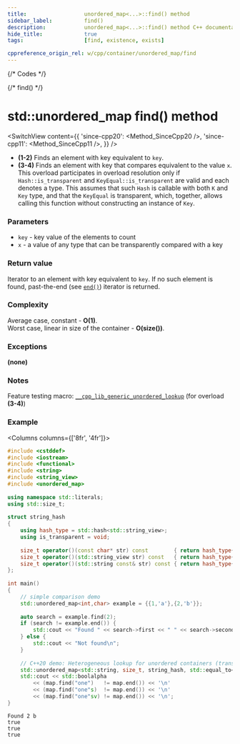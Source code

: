 ```yaml
---
title:					unordered_map<...>::find() method
sidebar_label:			find()
description:			unordered_map<...>::find() method C++ documentation
hide_title:				true
tags:					[find, existence, exists]

cppreference_origin_rel: w/cpp/container/unordered_map/find
---
```



{/* Codes */}

{/* find() */}

# std::unordered_map find() method

<SwitchView content={{
    'since-cpp20': <Method_SinceCpp20 />,
    'since-cpp11': <Method_SinceCpp11 />,
    }} />

 - **(1-2)** Finds an element with key equivalent to `key`.
 - **(3-4)** Finds an element with key that compares equivalent to the value `x`.
    This overload participates in overload resolution only if `Hash::is_transparent` and `KeyEqual::is_transparent` are valid and each denotes a type.
    This assumes that such `Hash` is callable with both `K` and `Key` type, and that the `KeyEqual` is transparent, which, together, allows calling this function without constructing an instance of `Key`.

### Parameters

 - `key` - key value of the elements to count
 - `x` - a value of any type that can be transparently compared with a key

### Return value

Iterator to an element with key equivalent to `key`. If no such element is found, past-the-end (see [`end()`](/docs/std/containers/maps/unordered-map/end)) iterator is returned.

### Complexity

Average case, constant - **O(1)**.  
Worst case, linear in size of the container - **O(size())**.

### Exceptions

**(none)**

### Notes

Feature testing macro: [`__cpp_lib_generic_unordered_lookup`](#) (for overload **(3-4)**)

### Example

<Columns columns={['8fr', '4fr']}>
<div>

```cpp title='Main.cpp' showLineNumbers
#include <cstddef>
#include <iostream>
#include <functional>
#include <string>
#include <string_view>
#include <unordered_map>
 
using namespace std::literals;
using std::size_t;
 
struct string_hash
{
    using hash_type = std::hash<std::string_view>;
    using is_transparent = void;
 
    size_t operator()(const char* str) const        { return hash_type{}(str); }
    size_t operator()(std::string_view str) const   { return hash_type{}(str); }
    size_t operator()(std::string const& str) const { return hash_type{}(str); }
};
 
int main()
{
    // simple comparison demo
    std::unordered_map<int,char> example = {{1,'a'},{2,'b'}};
 
    auto search = example.find(2);
    if (search != example.end()) {
        std::cout << "Found " << search->first << " " << search->second << '\n';
    } else {
        std::cout << "Not found\n";
    }
 
    // C++20 demo: Heterogeneous lookup for unordered containers (transparent hashing)
    std::unordered_map<std::string, size_t, string_hash, std::equal_to<>> map{ {"one"s, 1} };
    std::cout << std::boolalpha
        << (map.find("one")   != map.end()) << '\n'
        << (map.find("one"s)  != map.end()) << '\n'
        << (map.find("one"sv) != map.end()) << '\n';
}
```

</div>
<div>

```plaintext title="Possible output"
Found 2 b
true
true
true
```

</div>
</Columns>
